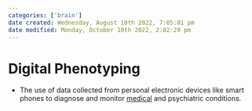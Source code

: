 ```yaml
---
categories: ['brain']
date created: Wednesday, August 10th 2022, 7:05:01 pm
date modified: Monday, October 10th 2022, 2:02:29 pm
---
```


# Digital Phenotyping
- The use of data collected from personal electronic devices like smart phones to diagnose and monitor [medical](medical.qmd) and psychiatric conditions.



